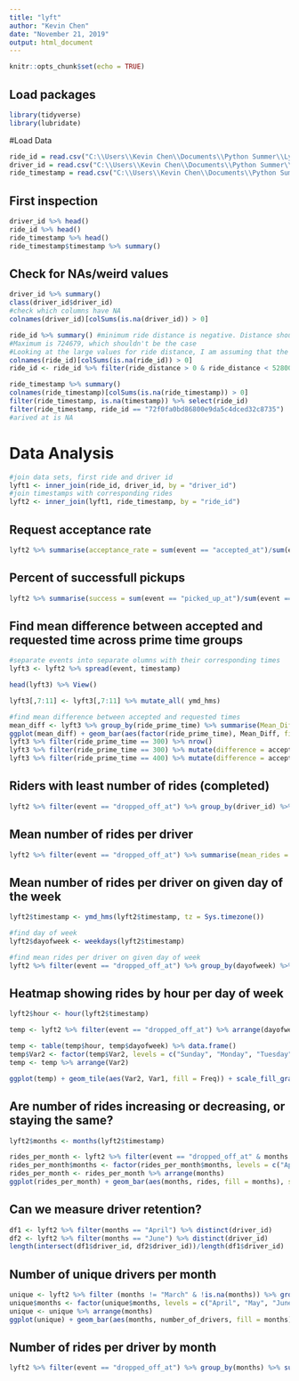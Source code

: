 ```yaml
---
title: "lyft"
author: "Kevin Chen"
date: "November 21, 2019"
output: html_document
---
```


```r
knitr::opts_chunk$set(echo = TRUE)
```

## Load packages
```r
library(tidyverse)
library(lubridate)
```

#Load Data
```r
ride_id = read.csv("C:\\Users\\Kevin Chen\\Documents\\Python Summer\\Lyft Analysis\\ride_ids.csv", na.strings = c(""))
driver_id = read.csv("C:\\Users\\Kevin Chen\\Documents\\Python Summer\\Lyft Analysis\\driver_ids.csv", na.strings = c(""))
ride_timestamp = read.csv("C:\\Users\\Kevin Chen\\Documents\\Python Summer\\Lyft Analysis\\ride_timestamps.csv", na.strings = c(""))
```

## First inspection
```r
driver_id %>% head()
ride_id %>% head()
ride_timestamp %>% head()
ride_timestamp$timestamp %>% summary()
```

## Check for NAs/weird values
```r
driver_id %>% summary()
class(driver_id$driver_id)
#check which columns have NA
colnames(driver_id)[colSums(is.na(driver_id)) > 0]

ride_id %>% summary() #minimum ride distance is negative. Distance shouldn't be negative
#Maximum is 724679, which shouldn't be the case
#Looking at the large values for ride distance, I am assuming that the distance is measured in meters
colnames(ride_id)[colSums(is.na(ride_id)) > 0]
ride_id <- ride_id %>% filter(ride_distance > 0 & ride_distance < 528000)

ride_timestamp %>% summary()
colnames(ride_timestamp)[colSums(is.na(ride_timestamp)) > 0]
filter(ride_timestamp, is.na(timestamp)) %>% select(ride_id)
filter(ride_timestamp, ride_id == "72f0fa0bd86800e9da5c4dced32c8735")
#arived at is NA


```


# Data Analysis
```r
#join data sets, first ride and driver id
lyft1 <- inner_join(ride_id, driver_id, by = "driver_id")
#join timestamps with corresponding rides
lyft2 <- inner_join(lyft1, ride_timestamp, by = "ride_id")
```

## Request acceptance rate
```r
lyft2 %>% summarise(acceptance_rate = sum(event == "accepted_at")/sum(event == "requested_at"))
```

## Percent of successfull pickups
```r
lyft2 %>% summarise(success = sum(event == "picked_up_at")/sum(event == "accepted_at"))
```


## Find mean difference between accepted and requested time across prime time groups
```r
#separate events into separate olumns with their corresponding times
lyft3 <- lyft2 %>% spread(event, timestamp) 

head(lyft3) %>% View()

lyft3[,7:11] <- lyft3[,7:11] %>% mutate_all( ymd_hms)

#find mean difference between accepted and requested times
mean_diff <- lyft3 %>% group_by(ride_prime_time) %>% summarise(Mean_Diff = mean(accepted_at - requested_at)) %>% data.frame()
ggplot(mean_diff) + geom_bar(aes(factor(ride_prime_time), Mean_Diff, fill = factor(ride_prime_time)), stat = "identity") + theme(legend.position = "none") + labs(x = "Prime Time", y = "Mean Time Difference", title = "Mean Time Difference Between Acceptance and Request")
lyft3 %>% filter(ride_prime_time == 300) %>% nrow()
lyft3 %>% filter(ride_prime_time == 300) %>% mutate(difference = accepted_at - requested_at)
lyft3 %>% filter(ride_prime_time == 400) %>% mutate(difference = accepted_at - requested_at)
```

## Riders with least number of rides (completed)
```r
lyft2 %>% filter(event == "dropped_off_at") %>% group_by(driver_id) %>% summarise(total_rides = n()) %>% arrange(total_rides)
```

## Mean number of rides per driver
```r
lyft2 %>% filter(event == "dropped_off_at") %>% summarise(mean_rides = n()/n_distinct(driver_id)) 
```


## Mean number of rides per driver on given day of the week
```r
lyft2$timestamp <- ymd_hms(lyft2$timestamp, tz = Sys.timezone()) 

#find day of week
lyft2$dayofweek <- weekdays(lyft2$timestamp)

#find mean rides per driver on given day of week
lyft2 %>% filter(event == "dropped_off_at") %>% group_by(dayofweek) %>% summarise(rides_per_driver = n()/n_distinct(driver_id))
```

## Heatmap showing rides by hour per day of week
```r
lyft2$hour <- hour(lyft2$timestamp)

temp <- lyft2 %>% filter(event == "dropped_off_at") %>% arrange(dayofweek)

temp <- table(temp$hour, temp$dayofweek) %>% data.frame()
temp$Var2 <- factor(temp$Var2, levels = c("Sunday", "Monday", "Tuesday", "Wednesday", "Thursday", "Friday", "Saturday"))
temp <- temp %>% arrange(Var2)

ggplot(temp) + geom_tile(aes(Var2, Var1, fill = Freq)) + scale_fill_gradient(low = "white", high = "red") + labs(x = "Day of Week", y = "Hour of Day", title = "Ride Heatmap")
```

## Are number of rides increasing or decreasing, or staying the same?
```r
lyft2$months <- months(lyft2$timestamp)

rides_per_month <- lyft2 %>% filter(event == "dropped_off_at" & months != "March") %>% group_by(months) %>% summarise(rides = n())
rides_per_month$months <- factor(rides_per_month$months, levels = c("April", "May", "June"))
rides_per_month <- rides_per_month %>% arrange(months)
ggplot(rides_per_month) + geom_bar(aes(months, rides, fill = months), stat = "identity")
```

## Can we measure driver retention?
```r
df1 <- lyft2 %>% filter(months == "April") %>% distinct(driver_id)
df2 <- lyft2 %>% filter(months == "June") %>% distinct(driver_id)
length(intersect(df1$driver_id, df2$driver_id))/length(df1$driver_id)
```

## Number of unique drivers per month
```r
unique <- lyft2 %>% filter (months != "March" & !is.na(months)) %>% group_by(months) %>% summarise(number_of_drivers = n_distinct(driver_id))
unique$months <- factor(unique$months, levels = c("April", "May", "June")) 
unique <- unique %>% arrange(months)
ggplot(unique) + geom_bar(aes(months, number_of_drivers, fill = months), stat= "identity") + labs(x = "Month", y = "Unique Drivers", title = "Number of Unique Drivers by Month") + theme(legend.position = "none")
```

## Number of rides per driver by month
```r
lyft2 %>% filter(event == "dropped_off_at") %>% group_by(months) %>% summarise(rides_per_driver = n()/n_distinct(driver_id))
```
